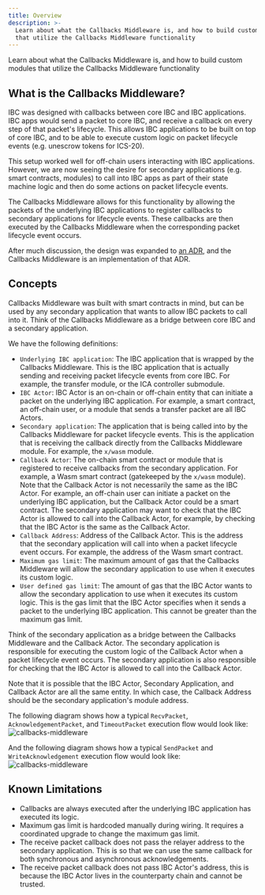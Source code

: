 ```yaml
---
title: Overview
description: >-
  Learn about what the Callbacks Middleware is, and how to build custom modules
  that utilize the Callbacks Middleware functionality
---
```


Learn about what the Callbacks Middleware is, and how to build custom modules that utilize the Callbacks Middleware functionality

## What is the Callbacks Middleware?

IBC was designed with callbacks between core IBC and IBC applications. IBC apps would send a packet to core IBC, and receive a callback on every step of that packet's lifecycle. This allows IBC applications to be built on top of core IBC, and to be able to execute custom logic on packet lifecycle events (e.g. unescrow tokens for ICS-20).

This setup worked well for off-chain users interacting with IBC applications. However, we are now seeing the desire for secondary applications (e.g. smart contracts, modules) to call into IBC apps as part of their state machine logic and then do some actions on packet lifecycle events.

The Callbacks Middleware allows for this functionality by allowing the packets of the underlying IBC applications to register callbacks to secondary applications for lifecycle events. These callbacks are then executed by the Callbacks Middleware when the corresponding packet lifecycle event occurs.

After much discussion, the design was expanded to [an ADR](/docs/ibc/v10.1.x/architecture/adr-008-app-caller-cbs), and the Callbacks Middleware is an implementation of that ADR.

## Concepts

Callbacks Middleware was built with smart contracts in mind, but can be used by any secondary application that wants to allow IBC packets to call into it. Think of the Callbacks Middleware as a bridge between core IBC and a secondary application.

We have the following definitions:

* `Underlying IBC application`: The IBC application that is wrapped by the Callbacks Middleware. This is the IBC application that is actually sending and receiving packet lifecycle events from core IBC. For example, the transfer module, or the ICA controller submodule.
* `IBC Actor`: IBC Actor is an on-chain or off-chain entity that can initiate a packet on the underlying IBC application. For example, a smart contract, an off-chain user, or a module that sends a transfer packet are all IBC Actors.
* `Secondary application`: The application that is being called into by the Callbacks Middleware for packet lifecycle events. This is the application that is receiving the callback directly from the Callbacks Middleware module. For example, the `x/wasm` module.
* `Callback Actor`: The on-chain smart contract or module that is registered to receive callbacks from the secondary application. For example, a Wasm smart contract (gatekeeped by the `x/wasm` module). Note that the Callback Actor is not necessarily the same as the IBC Actor. For example, an off-chain user can initiate a packet on the underlying IBC application, but the Callback Actor could be a smart contract. The secondary application may want to check that the IBC Actor is allowed to call into the Callback Actor, for example, by checking that the IBC Actor is the same as the Callback Actor.
* `Callback Address`: Address of the Callback Actor. This is the address that the secondary application will call into when a packet lifecycle event occurs. For example, the address of the Wasm smart contract.
* `Maximum gas limit`: The maximum amount of gas that the Callbacks Middleware will allow the secondary application to use when it executes its custom logic.
* `User defined gas limit`: The amount of gas that the IBC Actor wants to allow the secondary application to use when it executes its custom logic. This is the gas limit that the IBC Actor specifies when it sends a packet to the underlying IBC application. This cannot be greater than the maximum gas limit.

Think of the secondary application as a bridge between the Callbacks Middleware and the Callback Actor. The secondary application is responsible for executing the custom logic of the Callback Actor when a packet lifecycle event occurs. The secondary application is also responsible for checking that the IBC Actor is allowed to call into the Callback Actor.

Note that it is possible that the IBC Actor, Secondary Application, and Callback Actor are all the same entity. In which case, the Callback Address should be the secondary application's module address.

The following diagram shows how a typical `RecvPacket`, `AcknowledgementPacket`, and `TimeoutPacket` execution flow would look like:
![callbacks-middleware](../../../images/04-middleware/01-callbacks/images/callbackflow.svg)

And the following diagram shows how a typical `SendPacket` and `WriteAcknowledgement` execution flow would look like:
![callbacks-middleware](../../../images/04-middleware/01-callbacks/images/ics4-callbackflow.svg)

## Known Limitations

* Callbacks are always executed after the underlying IBC application has executed its logic.
* Maximum gas limit is hardcoded manually during wiring. It requires a coordinated upgrade to change the maximum gas limit.
* The receive packet callback does not pass the relayer address to the secondary application. This is so that we can use the same callback for both synchronous and asynchronous acknowledgements.
* The receive packet callback does not pass IBC Actor's address, this is because the IBC Actor lives in the counterparty chain and cannot be trusted.
